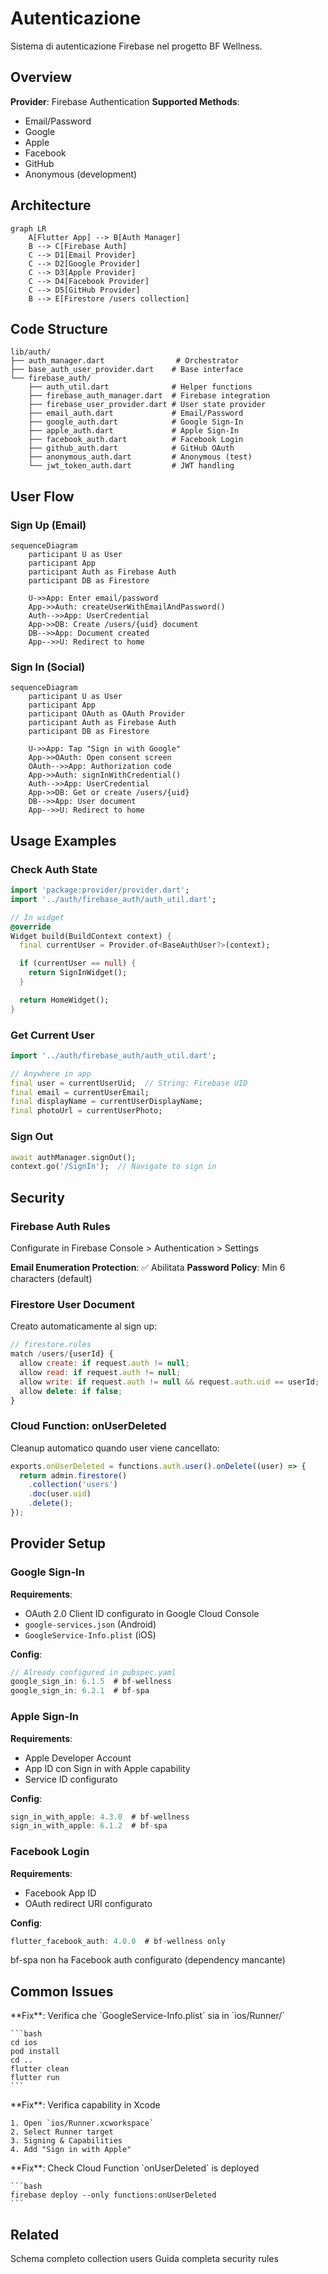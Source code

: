 # Autenticazione

Sistema di autenticazione Firebase nel progetto BF Wellness.

## Overview

**Provider**: Firebase Authentication
**Supported Methods**:
- Email/Password
- Google
- Apple
- Facebook
- GitHub
- Anonymous (development)

## Architecture

```mermaid
graph LR
    A[Flutter App] --> B[Auth Manager]
    B --> C[Firebase Auth]
    C --> D1[Email Provider]
    C --> D2[Google Provider]
    C --> D3[Apple Provider]
    C --> D4[Facebook Provider]
    C --> D5[GitHub Provider]
    B --> E[Firestore /users collection]
```

## Code Structure

```
lib/auth/
├── auth_manager.dart                # Orchestrator
├── base_auth_user_provider.dart    # Base interface
└── firebase_auth/
    ├── auth_util.dart              # Helper functions
    ├── firebase_auth_manager.dart  # Firebase integration
    ├── firebase_user_provider.dart # User state provider
    ├── email_auth.dart             # Email/Password
    ├── google_auth.dart            # Google Sign-In
    ├── apple_auth.dart             # Apple Sign-In
    ├── facebook_auth.dart          # Facebook Login
    ├── github_auth.dart            # GitHub OAuth
    ├── anonymous_auth.dart         # Anonymous (test)
    └── jwt_token_auth.dart         # JWT handling
```

## User Flow

### Sign Up (Email)

```mermaid
sequenceDiagram
    participant U as User
    participant App
    participant Auth as Firebase Auth
    participant DB as Firestore

    U->>App: Enter email/password
    App->>Auth: createUserWithEmailAndPassword()
    Auth-->>App: UserCredential
    App->>DB: Create /users/{uid} document
    DB-->>App: Document created
    App-->>U: Redirect to home
```

### Sign In (Social)

```mermaid
sequenceDiagram
    participant U as User
    participant App
    participant OAuth as OAuth Provider
    participant Auth as Firebase Auth
    participant DB as Firestore

    U->>App: Tap "Sign in with Google"
    App->>OAuth: Open consent screen
    OAuth-->>App: Authorization code
    App->>Auth: signInWithCredential()
    Auth-->>App: UserCredential
    App->>DB: Get or create /users/{uid}
    DB-->>App: User document
    App-->>U: Redirect to home
```

## Usage Examples

### Check Auth State

```dart
import 'package:provider/provider.dart';
import '../auth/firebase_auth/auth_util.dart';

// In widget
@override
Widget build(BuildContext context) {
  final currentUser = Provider.of<BaseAuthUser?>(context);

  if (currentUser == null) {
    return SignInWidget();
  }

  return HomeWidget();
}
```

### Get Current User

```dart
import '../auth/firebase_auth/auth_util.dart';

// Anywhere in app
final user = currentUserUid;  // String: Firebase UID
final email = currentUserEmail;
final displayName = currentUserDisplayName;
final photoUrl = currentUserPhoto;
```

### Sign Out

```dart
await authManager.signOut();
context.go('/SignIn');  // Navigate to sign in
```

## Security

### Firebase Auth Rules

Configurate in Firebase Console > Authentication > Settings

**Email Enumeration Protection**: ✅ Abilitata
**Password Policy**: Min 6 characters (default)

### Firestore User Document

Creato automaticamente al sign up:

```javascript
// firestore.rules
match /users/{userId} {
  allow create: if request.auth != null;
  allow read: if request.auth != null;
  allow write: if request.auth != null && request.auth.uid == userId;
  allow delete: if false;
}
```

### Cloud Function: onUserDeleted

Cleanup automatico quando user viene cancellato:

```javascript
exports.onUserDeleted = functions.auth.user().onDelete((user) => {
  return admin.firestore()
    .collection('users')
    .doc(user.uid)
    .delete();
});
```

## Provider Setup

### Google Sign-In

**Requirements**:
- OAuth 2.0 Client ID configurato in Google Cloud Console
- `google-services.json` (Android)
- `GoogleService-Info.plist` (iOS)

**Config**:
```dart
// Already configured in pubspec.yaml
google_sign_in: 6.1.5  # bf-wellness
google_sign_in: 6.2.1  # bf-spa
```

### Apple Sign-In

**Requirements**:
- Apple Developer Account
- App ID con Sign in with Apple capability
- Service ID configurato

**Config**:
```dart
sign_in_with_apple: 4.3.0  # bf-wellness
sign_in_with_apple: 6.1.2  # bf-spa
```

### Facebook Login

**Requirements**:
- Facebook App ID
- OAuth redirect URI configurato

**Config**:
```dart
flutter_facebook_auth: 4.0.0  # bf-wellness only
```

<Note>
  bf-spa non ha Facebook auth configurato (dependency mancante)
</Note>

## Common Issues

<AccordionGroup>
  <Accordion title="Google Sign-In fails on iOS">
    **Fix**: Verifica che `GoogleService-Info.plist` sia in `ios/Runner/`
    
    ```bash
    cd ios
    pod install
    cd ..
    flutter clean
    flutter run
    ```
  </Accordion>

  <Accordion title="Apple Sign-In not working">
    **Fix**: Verifica capability in Xcode

    1. Open `ios/Runner.xcworkspace`
    2. Select Runner target
    3. Signing & Capabilities
    4. Add "Sign in with Apple"
  </Accordion>

  <Accordion title="User document not created">
    **Fix**: Check Cloud Function `onUserDeleted` is deployed

    ```bash
    firebase deploy --only functions:onUserDeleted
    ```
  </Accordion>
</AccordionGroup>

## Related

<CardGroup cols={2}>
  <Card title="Firestore Users Collection" icon="database" href="/api-reference/firestore-collections#users">
    Schema completo collection users
  </Card>

  <Card title="Security Rules" icon="shield" href="/guides/security-rules">
    Guida completa security rules
  </Card>
</CardGroup>
